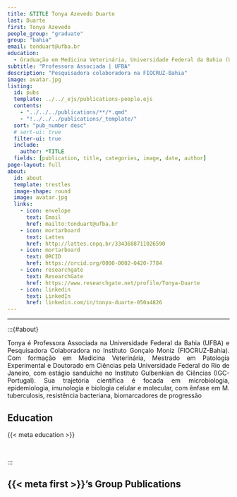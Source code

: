 ```yaml
---
title: &TITLE Tonya Azevedo Duarte
last: Duarte
first: Tonya Azevedo
people_group: "graduate"
group: "bahia"
email: tonduart@ufba.br
education:
  - Graduação em Medicina Veterinária, Universidade Federal da Bahia (UFBA) <br> Mestrado em Patologia Experimental, Universidade Federal da Bahia (UFBA) <br> Doutorado em Ciências, Universidade Federal do Rio de Janeiro (UFRJ)
subtitle: "Professora Associada | UFBA"
description: "Pesquisadora colaboradora na FIOCRUZ-Bahia"
image: avatar.jpg
listing:
  id: pubs
  template: ../../_ejs/publications-people.ejs
  contents:
    - "../../../publications/**/*.qmd"
    - "!../../../publications/_template/"
  sort: "pub_number desc"
  # sort-ui: true
  filter-ui: true
  include:
    author: *TITLE
  fields: [publication, title, categories, image, date, author]
page-layout: full
about:
  id: about
  template: trestles
  image-shape: round
  image: avatar.jpg
  links:
    - icon: envelope
      text: Email
      href: mailto:tonduart@ufba.br
    - icon: mortarboard
      text: Lattes
      href: http://lattes.cnpq.br/3343688711026590
    - icon: mortarboard
      text: ORCID
      href: https://orcid.org/0000-0002-0420-7784
    - icon: researchgate
      text: ResearchGate
      href: https://www.researchgate.net/profile/Tonya-Duarte
    - icon: linkedin
      text: LinkedIn
      href: linkedin.com/in/tonya-duarte-050a4826
---
```


<hr>

:::{#about}
<div style="text-align: justify">
Tonya é Professora Associada na Universidade Federal da Bahia (UFBA) e Pesquisadora Colaboradora no Instituto Gonçalo Moniz (FIOCRUZ-Bahia). Com formação em Medicina Veterinária, Mestrado em Patologia Experimental e Doutorado em Ciências pela Universidade Federal do Rio de Janeiro, com estágio sanduíche no Instituto Gulbenkian de Ciências (IGC-Portugal). Sua trajetória científica é focada em microbiologia, epidemiologia, imunologia e biologia celular e molecular, com ênfase em M. tuberculosis, resistência bacteriana, biomarcadores de progressão 

## Education
{{< meta education >}}

<br>

:::

## {{< meta first >}}'s Group Publications

:::{#pubs}
:::
